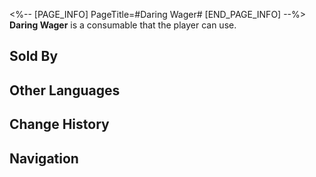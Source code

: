 <%-- [PAGE_INFO]
PageTitle=#Daring Wager#
[END_PAGE_INFO] --%>
{{Consumable Infobox
|id          = 408802
|image       = Item Daring Wager.png{{subst:void|<!--$UPLOAD:<<SpriteOutput/ItemFigures/408802.png>-<Item Daring Wager.png>-<Consumable Icons>>-->}}
|type        = Special Consumables
|rarity      = 4
|effect      = Upon use, your next draw for the Lucky Wheel in Penacony guarantees you a "special prize."
|description = The poker game continued, reaching the fourth round. As the man checked his hand, his confidence wavered.<br />''"A true gambler won't hesitate to call, even if winning the pot appears impossible..." ''The teenager on the opposite side of the table mocked, pushing all his chips forward. ''"All in."''
|effectType  = 
|effectType2 = 
|effectType3 = 
|recipe      = 
|source1     = [[Dreamscape Sales Store]]
|source2     = 
|source3     = 
}}
{{Description|''"Temptation is deemed a virtue for mortals, whereas hesitation proves to be a fatal flaw for gamblers."''}}
'''Daring Wager''' is a consumable that the player can use.

==Sold By==
{{Shop Availability}}

==Other Languages==
{{Other Languages
|en   = Daring Wager
|zhs  = 孤注一掷
|zht  = 孤注一擲
|ja   = 大博打
|ko   = 마지막 승부
|es   = Apuesta arriesgada
|fr   = Pari osé
|ru   = Всё или ничего
|th   = Daring Wager
|vi   = Liều Một Phen
|de   = Alles oder nichts
|id   = All or Nothing
|pt   = Aposta Ousada
}}

==Change History==
{{Change History|2.0}}

==Navigation==
{{Consumable Navbox}}